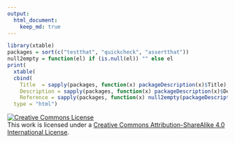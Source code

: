 ```yaml
---
output: 
  html_document:
    keep_md: true
---
```




```r
library(xtable)
packages = sort(c("testthat", "quickcheck", "assertthat"))
null2empty = function(el) if (is.null(el)) "" else el
print(
  xtable(
  cbind(
    Title  = sapply(packages, function(x) packageDescription(x)$Title),
    Description = sapply(packages, function(x) packageDescription(x)$Description),
    Reference = sapply(packages, function(x) null2empty(packageDescription(x)$URL)))),
  type = "html")
```



<a rel="license" href="http://creativecommons.org/licenses/by-sa/4.0/"><img alt="Creative Commons License" style="border-width:0" src="https://i.creativecommons.org/l/by-sa/4.0/80x15.png" /></a><br />This work is licensed under a <a rel="license" href="http://creativecommons.org/licenses/by-sa/4.0/">Creative Commons Attribution-ShareAlike 4.0 International License</a>.

